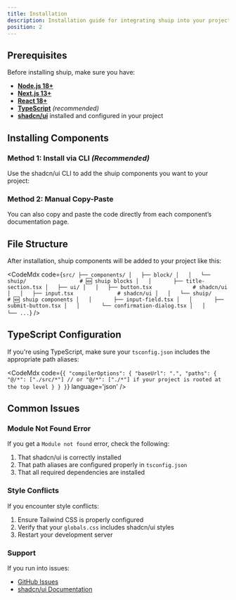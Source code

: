 ```yaml
---
title: Installation
description: Installation guide for integrating shuip into your project
position: 2
---
```


## Prerequisites

Before installing shuip, make sure you have:

- [**Node.js 18+**](https://nodejs.org/en/download)
- [**Next.js 13+**](https://nextjs.org/docs/getting-started/installation)
- [**React 18+**](https://react.dev/learn/start-a-new-react-project)
- [**TypeScript**](https://www.typescriptlang.org/) _(recommended)_
- [**shadcn/ui**](https://ui.shadcn.com/docs/installation) installed and configured in your project

## Installing Components

### Method 1: Install via CLI _(Recommended)_

Use the shadcn/ui CLI to add the shuip components you want to your project:

<div className='my-6'>
  <InstallationCmd filename={'input-field'} />
</div>

### Method 2: Manual Copy-Paste

You can also copy and paste the code directly from each component’s documentation page.

## File Structure

After installation, shuip components will be added to your project like this:

<CodeMdx code={`src/
├── components/
│   ├── block/
│   │   └── shuip/                 # 🆕 shuip blocks
│   │       ├── title-section.tsx
│   ├── ui/
│   │   ├── button.tsx             # shadcn/ui
│   │   ├── input.tsx              # shadcn/ui
│   │   └── shuip/                 # 🆕 shuip components
│   │       ├── input-field.tsx
│   │       ├── submit-button.tsx
│   │       └── confirmation-dialog.tsx
│   │       └── ...`}
/>

## TypeScript Configuration

If you're using TypeScript, make sure your `tsconfig.json` includes the appropriate path aliases:

<CodeMdx code={`{
    "compilerOptions": {
      "baseUrl": ".",
      "paths": {
        "@/*": ["./src/*"] // or "@/*": ["./*"] if your project is rooted at the top level
      }
    }
}`} language='json' />

## Common Issues

### Module Not Found Error

If you get a `Module not found` error, check the following:

1. That shadcn/ui is correctly installed  
2. That path aliases are configured properly in `tsconfig.json`  
3. That all required dependencies are installed

### Style Conflicts

If you encounter style conflicts:

1. Ensure Tailwind CSS is properly configured  
2. Verify that your `globals.css` includes shadcn/ui styles  
3. Restart your development server

### Support

If you run into issues:

- [GitHub Issues](https://github.com/plvo/shuip/issues)  
- [shadcn/ui Documentation](https://ui.shadcn.com/docs)
